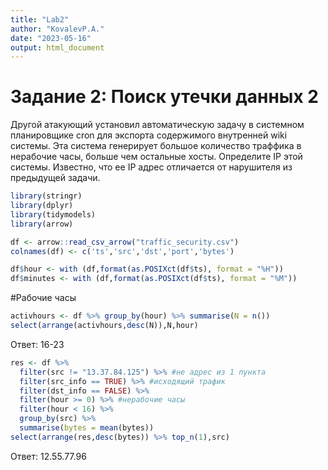 ```yaml
---
title: "Lab2"
author: "KovalevP.A."
date: "2023-05-16"
output: html_document
---
```


# Задание 2: Поиск утечки данных 2
Другой атакующий установил автоматическую задачу в системном планировщике cron для экспорта содержимого внутренней wiki системы. Эта система генерирует большое количество траффика в нерабочие часы, больше чем остальные хосты. Определите IP этой системы. Известно, что ее IP адрес отличается от нарушителя из предыдущей задачи.

```r
library(stringr)
library(dplyr)
library(tidymodels)
library(arrow)
```

```r
df <- arrow::read_csv_arrow("traffic_security.csv")
colnames(df) <- c('ts','src','dst','port','bytes')
```

```r
df$hour <- with (df,format(as.POSIXct(df$ts), format = "%H"))
df$minutes <- with (df,format(as.POSIXct(df$ts), format = "%M"))
```

#Рабочие часы
```r
activhours <- df %>% group_by(hour) %>% summarise(N = n())
select(arrange(activhours,desc(N)),N,hour)
```
Ответ: 16-23

```r
res <- df %>% 
  filter(src != "13.37.84.125") %>% #не адрес из 1 пункта
  filter(src_info == TRUE) %>% #исходящий трафик
  filter(dst_info == FALSE) %>%
  filter(hour >= 0) %>% #нерабочие часы
  filter(hour < 16) %>%
  group_by(src) %>%
  summarise(bytes = mean(bytes))
select(arrange(res,desc(bytes)) %>% top_n(1),src) 
```

Ответ: 12.55.77.96